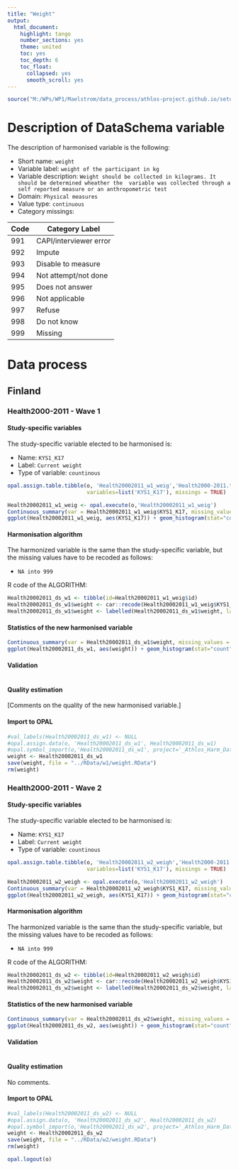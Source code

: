 ```yaml
---
title: "Weight"
output:
  html_document:
    highlight: tango
    number_sections: yes
    theme: united
    toc: yes
    toc_depth: 6
    toc_float:
      collapsed: yes
      smooth_scroll: yes
---
```


<!-- ########################################################## --> 

<!-- # Installation, loading packages -->
<!-- **R script:** -->

```r
source("M:/WPs/WP1/Maelstrom/data_process/athlos-project.github.io/setup_iago.r")
```
<!-- ########################################################## --> 



# Description of DataSchema variable

The description of harmonised variable is the following:

* Short name: `weight`
* Variable label: `weight of the participant in kg`
* Variable description: `Weight should be collected in kilograms. It should be determined wheather the  variable was collected through a self reported measure or an anthropometric test`
* Domain: `Physical measures`
* Value type: `continuous`
* Category missings: 

**Code** | **Category Label**
----| ------------------
991 | CAPI/interviewer error
992 | Impute
993 | Disable to measure
994 | Not attempt/not done
995 | Does not answer
996 | Not applicable
997 | Refuse
998 | Do not know
999 | Missing

# Data process

## Finland

### Health2000-2011 - Wave 1 

#### Study-specific variables

The study-specific variable elected to be harmonised is:

* Name: `KYS1_K17`
* Label: `Current weight`
* Type of variable: `countinous`

```r
opal.assign.table.tibble(o, 'Health20002011_w1_weig','Health2000-2011.t00_athlos_2017_02_23',
                         variables=list('KYS1_K17'), missings = TRUE)
```

```r
Health20002011_w1_weig <- opal.execute(o,'Health20002011_w1_weig')
Continuous_summary(var = Health20002011_w1_weig$KYS1_K17, missing_values = NA)
ggplot(Health20002011_w1_weig, aes(KYS1_K17)) + geom_histogram(stat="count", fill="steelblue") + xlab("Weight") + ylab("Frequency")
```

#### Harmonisation algorithm
The harmonized variable is the same than the study-specific variable, but the missing values have to be recoded as follows:

* `NA into 999`

R code of the ALGORITHM:

```r
Health20002011_ds_w1 <- tibble(id=Health20002011_w1_weig$id)
Health20002011_ds_w1$weight <- car::recode(Health20002011_w1_weig$KYS1_K17, "NA=999")
Health20002011_ds_w1$weight <- labelled(Health20002011_ds_w1$weight, labels = c("Missing"=999, "Do not know"=998, "Refuse"=997, "Not applicable"=996, "Does not answer"=995,  "Not attempt not done"=994, "Disable to measure"=993, "Impute"=992, "CAPI interviewer error"=991))
```

#### Statistics of the new harmonised variable
```r
Continuous_summary(var = Health20002011_ds_w1$weight, missing_values = c(991, 992, 993, 994, 995, 996, 997, 998, 999))
ggplot(Health20002011_ds_w1, aes(weight)) + geom_histogram(stat="count", fill="steelblue") + xlab("weight") + ylab("Frequency") + xlim(30,180)
```

#### Validation
```r
```

#### Quality estimation
[Comments on the quality of the new harmonised variable.]

#### Import to OPAL
```r
#val_labels(Health20002011_ds_w1) <- NULL
#opal.assign.data(o, 'Health20002011_ds_w1', Health20002011_ds_w1)
#opal.symbol_import(o,'Health20002011_ds_w1', project='_Athlos_Harm_Dataset')
weight <- Health20002011_ds_w1
save(weight, file = "../RData/w1/weight.RData")
rm(weight)
```






### Health2000-2011 - Wave 2 

#### Study-specific variables

The study-specific variable elected to be harmonised is:

* Name: `KYS1_K17`
* Label: `Current weight`
* Type of variable: `countinous`

```r
opal.assign.table.tibble(o, 'Health20002011_w2_weigh','Health2000-2011.t11_athlos_2017_02_27',
                         variables=list('KYS1_K17'), missings = TRUE)
```

```r
Health20002011_w2_weigh <- opal.execute(o,'Health20002011_w2_weigh')
Continuous_summary(var = Health20002011_w2_weigh$KYS1_K17, missing_values = NA)
ggplot(Health20002011_w2_weigh, aes(KYS1_K17)) + geom_histogram(stat="count", fill="steelblue") + xlab("Weight") + ylab("Frequency")
```

#### Harmonisation algorithm
The harmonized variable is the same than the study-specific variable, but the missing values have to be recoded as follows:

* `NA into 999`

R code of the ALGORITHM:

```r
Health20002011_ds_w2 <- tibble(id=Health20002011_w2_weigh$id)
Health20002011_ds_w2$weight <- car::recode(Health20002011_w2_weigh$KYS1_K17, "NA=999")
Health20002011_ds_w2$weight <- labelled(Health20002011_ds_w2$weight, labels = c("Missing"=999, "Do not know"=998, "Refuse"=997, "Not applicable"=996, "Does not answer"=995,  "Not attempt not done"=994, "Disable to measure"=993, "Impute"=992, "CAPI interviewer error"=991))
```

#### Statistics of the new harmonised variable
```r
Continuous_summary(var = Health20002011_ds_w2$weight, missing_values = c(991, 992, 993, 994, 995, 996, 997, 998, 999))
ggplot(Health20002011_ds_w2, aes(weight)) + geom_histogram(stat="count", fill="steelblue") + xlab("weight") + ylab("Frequency") + xlim(30,180)
```

#### Validation
```r
```

#### Quality estimation
No comments.



#### Import to OPAL
```r
#val_labels(Health20002011_ds_w2) <- NULL
#opal.assign.data(o, 'Health20002011_ds_w2', Health20002011_ds_w2)
#opal.symbol_import(o,'Health20002011_ds_w2', project='_Athlos_Harm_Dataset')
weight <- Health20002011_ds_w2
save(weight, file = "../RData/w2/weight.RData")
rm(weight)
```


```r
opal.logout(o)
```


